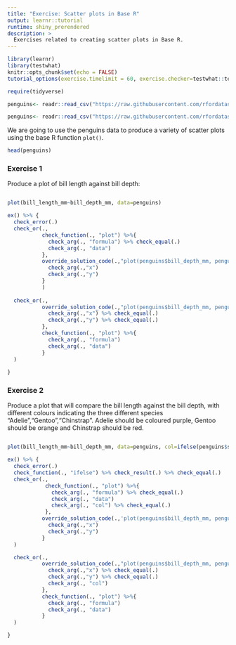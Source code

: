 ```yaml
---
title: "Exercise: Scatter plots in Base R"
output: learnr::tutorial
runtime: shiny_prerendered
description: >
  Exercises related to creating scatter plots in Base R.
---
```


```r
library(learnr)
library(testwhat)
knitr::opts_chunk$set(echo = FALSE)
tutorial_options(exercise.timelimit = 60, exercise.checker=testwhat::testwhat_learnr)

require(tidyverse)

penguins<- readr::read_csv("https://raw.githubusercontent.com/rfordatascience/tidytuesday/master/data/2020/2020-07-28/penguins.csv")

```

```r

penguins<- readr::read_csv("https://raw.githubusercontent.com/rfordatascience/tidytuesday/master/data/2020/2020-07-28/penguins.csv")

```


We are going to use the penguins data to produce a variety of scatter plots using the base R function `plot()`.

```r
head(penguins)

```

### Exercise 1

Produce a plot of bill length against bill depth:

```r



```

```r
plot(bill_length_mm~bill_depth_mm, data=penguins)
```


```r

ex() %>% {
  check_error(.)
  check_or(.,
           check_function(., "plot") %>%{
             check_arg(., "formula") %>% check_equal(.)
             check_arg(., "data")
           },
           override_solution_code(.,"plot(penguins$bill_depth_mm, penguins$bill_length_mm)") %>% check_function(., "plot") %>%{
             check_arg(.,"x")
             check_arg(.,"y")
           }
           )
  
  check_or(.,
           override_solution_code(.,"plot(penguins$bill_depth_mm, penguins$bill_length_mm)") %>% check_function(., "plot") %>%{
             check_arg(.,"x") %>% check_equal(.)
             check_arg(.,"y") %>% check_equal(.)
           },
           check_function(., "plot") %>%{
             check_arg(., "formula")
             check_arg(., "data")
           }
  )
  
}

```

### Exercise 2

Produce a plot that will compare the bill length against the bill depth, with different colours indicating the three different species "Adelie","Gentoo","Chinstrap". Adelie should be coloured purple, Gentoo should be orange and Chinstrap should be red. 

```r


```

```r

plot(bill_length_mm~bill_depth_mm, data=penguins, col=ifelse(penguins$species=="Adelie", "purple",ifelse(penguins$species=="Gentoo","orange","red")))

```

```r
ex() %>% {
  check_error(.)
  check_function(., "ifelse") %>% check_result(.) %>% check_equal(.)
  check_or(.,
            check_function(., "plot") %>%{
              check_arg(., "formula") %>% check_equal(.)
              check_arg(., "data")
              check_arg(., "col") %>% check_equal(.)
            },
           override_solution_code(.,'plot(penguins$bill_depth_mm, penguins$bill_length_mm, col=ifelse(penguins$species=="Adelie", "purple",ifelse(penguins$species=="Gentoo","orange","red")))') %>% check_function(., "plot") %>%{
             check_arg(.,"x")
             check_arg(.,"y")
           }
  )

  check_or(.,
           override_solution_code(.,"plot(penguins$bill_depth_mm, penguins$bill_length_mm)") %>% check_function(., "plot") %>%{
             check_arg(.,"x") %>% check_equal(.)
             check_arg(.,"y") %>% check_equal(.)
             check_arg(., "col")
           },
           check_function(., "plot") %>%{
             check_arg(., "formula")
             check_arg(., "data")
           }
  )

}
```

